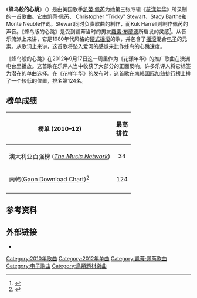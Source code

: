 {{Infobox single
| Name = Hummingbird Heartbeat<br><small>蜂鸟般的心跳</small>
| Cover =
| Caption =
| Artist = [[凯蒂·佩芮|凯蒂·佩芮]]
| Album = [[花漾年华|花漾年华]]
| Released = {{start date|2012|09|17}}
| Recorded = 2010；Boom Boom Boom录音室 ([[柏本克_(加利福尼亞州)|柏本克]])，[[韩氏录制录音室|韩氏录制录音室]] ([[洛杉矶|洛杉矶]])
| Genre = [[硬式摇滚|硬式摇滚]]
| Length = {{duration|m=3|s=32}}
| Label = [[Capitol_Records|国会]]
| Writer = {{flat list|
*凯蒂·佩芮
*[[Tricky_Stewart|Christopher "Tricky" Stewart]]
*[[Stacy_Barthe|Stacy Barthe]]
*Monte Neuble
}}
| Producer = {{flat list|
*Christopher "Tricky" Stewart
*[[Kuk_Harrell|Kuk Harrell]]
}}
| Last single title = 《[[绝对清醒|绝对清醒]]》
| Last single year = 2012
| This single = 《'''蜂鸟般的心跳'''》<br>(2012)
| Next single title = 《[[听我吼|听我吼]]》
| Next single year = 2013
}}

《'''蜂鸟般的心跳'''》（{{lang-en|'''Hummingbird Heartbeat'''}}）是由美国歌手[[凯蒂·佩芮|凯蒂·佩芮]]为她第三张专辑《[[花漾年华|花漾年华]]》所录制的一首歌曲。它由凯蒂·佩芮、 Christopher "Tricky" Stewart、Stacy Barthe和Monte Neuble作词。Stewart同时负责歌曲的制作，而Kuk Harrell则制作佩芮的声音。《蜂鸟版的心跳》是受到凯蒂当时的男友[[羅素·布蘭德|羅素·布蘭德]]所启发的灵感<ref name=Brand>{{cite web|title=Brand Inspired Perry's Teenage Dream|url=http://www.contactmusic.com/news/brand-inspired-perrys-teenage-dream_1153632|publisher=[[Contactmusic|Contactmusic]]|date=July 16, 2010|accessdate=August 6, 2013|archive-date=2014-08-31|archive-url=https://web.archive.org/web/20140831022424/http://www.contactmusic.com/news/brand-inspired-perrys-teenage-dream_1153632|dead-url=no}}</ref>。从音乐流派上来讲，它是1980年代风格的[[硬式摇滚|硬式摇滚]]的歌，并包含了[[摇滚|摇滚]]混合[[电子音乐|电子]]的元素。从歌词上来讲，这首歌将坠入爱河的感觉来比作蜂鸟的心跳速度。

《蜂鸟般的心跳》在2012年9月17日这一周里作为《花漾年华》的推广歌曲在澳洲电台里播放。这首歌在乐评人当中收获了大部分的正面反响，许多乐评人将它标签为潜在的单曲选择。在《花样年华》的发布时，这首歌在[[Gaon_Chart|南韩国际加翁排行榜]]上排了一个较低的位置，排名第124名。

== 榜单成绩 ==
{| class="wikitable plainrowheaders"
|-
!scope="col"| 榜单 (2010–12)
!scope="col"| 最高<br/>排位
|-
! scope="row"| 澳大利亚百强榜 (''[[The_Music_Network|The Music Network]]'')
| style="text-align:center;"| 34
|-
! scope="row"| 南韩([[Gaon_Chart|Gaon Download Chart]])<ref name="South Korea">{{cite web|url=http://gaonchart.co.kr/digital_chart/download.php?nationGbn=E&current_week=37&current_year=2010&chart_Time=week|title=Gaon Digital Chart|publisher=[[Gaon_Chart|Gaon Chart]]|accessdate=August 8, 2012|language=ko|deadurl=yes|archiveurl=https://web.archive.org/web/20140413144859/http://gaonchart.co.kr/digital_chart/download.php?nationGbn=E&current_week=37&current_year=2010&chart_Time=week|archivedate=2014年4月13日}}</ref>
| style="text-align:center;"| 124
|-
|}

== 参考资料 ==
{{reflist|30em}}

== 外部链接 ==
* {{MetroLyrics song|katy-perry|hummingbird-heartbeat}}<!-- Licensed lyrics provider -->

{{Katy Perry songs}}

[[Category:2010年歌曲|Category:2010年歌曲]]
[[Category:2012年单曲|Category:2012年单曲]]
[[Category:凯蒂·佩芮歌曲|Category:凯蒂·佩芮歌曲]]
[[Category:电子歌曲|Category:电子歌曲]]
[[Category:鳥類題材樂曲|Category:鳥類題材樂曲]]